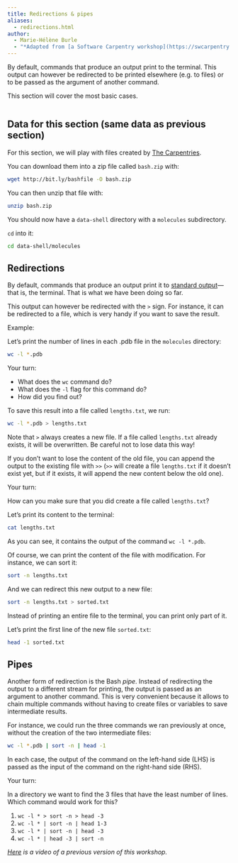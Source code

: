 ```yaml
---
title: Redirections & pipes
aliases:
  - redirections.html
author:
  - Marie-Hélène Burle
  - "*Adapted from [a Software Carpentry workshop](https://swcarpentry.github.io/shell-novice/index.html)*"
---
```


:::{.def}

By default, commands that produce an output print to the terminal. This output can however be redirected to be printed elsewhere (e.g. to files) or to be passed as the argument of another command.

This section will cover the most basic cases.

:::

```r

```

:::{.callout-note collapse="true"}

## Data for this section (same data as previous section)

For this section, we will play with files created by [The Carpentries](https://carpentries.org/).

You can download them into a zip file called `bash.zip` with:

```.bash
wget http://bit.ly/bashfile -O bash.zip
```

You can then unzip that file with:

```.bash
unzip bash.zip
```

You should now have a `data-shell` directory with a `molecules` subdirectory.

`cd` into it:

```.bash
cd data-shell/molecules
```

:::

## Redirections

By default, commands that produce an output print it to [standard output](https://en.wikipedia.org/wiki/Standard_streams#Standard_output_(stdout))—that is, the terminal. That is what we have been doing so far.

This output can however be redirected with the `>` sign. For instance, it can be redirected to a file, which is very handy if you want to save the result.

:::{.example}

Example:

:::

Let's print the number of lines in each .pdb file in the `molecules` directory:

```bash
wc -l *.pdb
```

:::{.exo}

:::{.yourturn}

Your turn:

:::

- What does the `wc` command do?
- What does the `-l` flag for this command do?
- How did you find out?

:::

To save this result into a file called `lengths.txt`, we run:

```bash
wc -l *.pdb > lengths.txt
```

:::{.info}

Note that `>` always creates a new file. If a file called `lengths.txt` already exists, it will be overwritten. Be careful not to lose data this way!

If you don't want to lose the content of the old file, you can append the output to the existing file with `>>` (`>>` will create a file `lengths.txt` if it doesn't exist yet, but if it exists, it will append the new content below the old one).

:::

:::{.exo}

:::{.yourturn}

Your turn:

:::

How can you make sure that you did create a file called `lengths.txt`?

:::

Let's print its content to the terminal:

```bash
cat lengths.txt
```

As you can see, it contains the output of the command `wc -l *.pdb`.

Of course, we can print the content of the file with modification. For instance, we can sort it:

```bash
sort -n lengths.txt
```

And we can redirect this new output to a new file:

```bash
sort -n lengths.txt > sorted.txt
```

Instead of printing an entire file to the terminal, you can print only part of it.

Let's print the first line of the new file `sorted.txt`:

```bash
head -1 sorted.txt
```

## Pipes

Another form of redirection is the Bash *pipe*. Instead of redirecting the output to a different stream for printing, the output is passed as an argument to another command. This is very convenient because it allows to chain multiple commands without having to create files or variables to save intermediate results.

For instance, we could run the three commands we ran previously at once, without the creation of the two intermediate files:

```bash
wc -l *.pdb | sort -n | head -1
```

In each case, the output of the command on the left-hand side (LHS) is passed as the input of the command on the right-hand side (RHS).

:::{.exo}

:::{.yourturn}

Your turn:

:::

In a directory we want to find the 3 files that have the least number of lines. Which command would work for this?

1. `wc -l * > sort -n > head -3`
2. `wc -l * | sort -n | head 1-3`
3. `wc -l * | sort -n | head -3`
4. `wc -l * | head -3 | sort -n`

:::

*[Here](https://youtu.be/lueQ-KxLFYI) is a video of a previous version of this workshop.*
